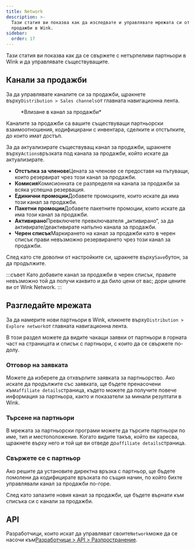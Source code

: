 ```yaml
---
title: Network
description: >-
  Тази статия ви показва как да изследвате и управлявате мрежата си от канали за
  продажби в Wink.
sidebar:
  order: 17
---
```


Тази статия ви показва как да се свържете с нетърпеливи партньори в Wink и да управлявате съществуващите.

## Канали за продажби

За да управлявате каналите си за продажби, щракнете върху`Distribution > Sales channels`от главната навигационна лента.

<figure>
  <CloudinaryImage width="350" height="402" resize="scale" quality="best" alt="Канал за продажби" src="academy/sales-channel" errorImage="noimage_opaque_nyrtl0.png" />

  <figcaption>*Влизане в канал за продажби*</figcaption>
</figure>


Каналите за продажби са вашите съществуващи партньорски взаимоотношения, кодифицирани с инвентара, сделките и отстъпките, до които имат достъп.

За да актуализирате съществуващ канал за продажби, щракнете върху`Actions`връзката под канала за продажби, който искате да актуализирате.

* **Отстъпка за членове**Цената за членове се предоставя на пътуващи, които резервират чрез този канал за продажби.
* **Комисия**Комисионната се разпределя на канала за продажби за всяка успешна резервация.
* **Единични промоции**Добавете промоциите, които искате да има този канал за продажби.
* **Пакетни промоции**Добавете пакетните промоции, които искате да има този канал за продажби.
* **Активирано**Превключете превключвателя „активирано“, за да активирате/деактивирате напълно канала за продажби.
* **Черен списък**Маркирането на канал за продажби като в черен списък прави невъзможно резервирането чрез този канал за продажби.

След като сте доволни от настройките си, щракнете върху`Save`бутон, за да продължите.

:::съвет
Като добавите канал за продажби в черен списък, правите невъзможно той да получи каквито и да било цени от вас; дори цените ви от Wink Network.
:::

## Разгледайте мрежата

За да намерите нови партньори в Wink, кликнете върху`Distribution > Explore network`от главната навигационна лента.

В този раздел можете да видите чакащи заявки от партньори в горната част на страницата и списък с партньори, с които да се свържете по-долу.

### Отговор на заявката

Можете да изберете да отхвърлите заявката за партньорство. Ако искате да продължите със заявката, ще бъдете пренасочени към`affiliate details`страница, където можете да получите повече информация за партньора, както и показатели за минали резултати в Wink.

### Търсене на партньори

В мрежата за партньорски програми можете да търсите партньори по име, тип и местоположение. Когато видите такъв, който ви харесва, щракнете върху него и той ще ви отведе до`affiliate details`страница.

### Свържете се с партньор

Ако решите да установите директна връзка с партньор, ще бъдете помолени да кодифицирате връзката по същия начин, по който бихте управлявали канал за продажби по-горе.

След като запазите новия канал за продажби, ще бъдете върнати към списъка си с канали за продажби.

## API

Разработчици, които искат да управляват своите`Network`може да се насочи към[Разработчици > API > Разпространение](/developers/apis/#distribution-api).

